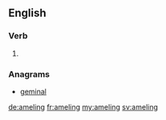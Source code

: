 ==English==

===Verb===
{{head|en|present participle}}

# {{present participle of|amel|lang=en|nocat=1}}

===Anagrams===
* [[geminal#English|geminal]]

[[de:ameling]]
[[fr:ameling]]
[[my:ameling]]
[[sv:ameling]]